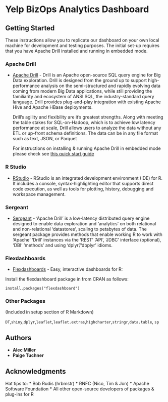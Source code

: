 # Yelp BizOps Analytics Dashboard 

## Getting Started

These instructions allow you to replicate our dashboard on your own local machine for development and testing purposes. The initial set-up requires that you have Apache Drill installed and running in embedded mode.

### Apache Drill
* [Apache Drill](https://drill.apache.org/docs/why-drill/) - Drill is an Apache open-source SQL query engine for Big Data exploration. Drill is designed from the ground up to support high-performance analysis on the semi-structured and rapidly evolving data coming from modern Big Data applications, while still providing the familiarity and ecosystem of ANSI SQL, the industry-standard query language. Drill provides plug-and-play integration with existing Apache Hive and Apache HBase deployments.

  Drill’s agility and flexibility are it's greatest strengths. Along with meeting the table stakes for SQL-on-Hadoop, which is to achieve low latency performance at scale, Drill allows users to analyze the data without any ETL or up-front schema definitions. The data can be in any file format such as text, JSON, or Parquet

  For instructions on installing & running Apache Drill in embedded mode please check see [this quick start guide](https://drill.apache.org/docs/drill-in-10-minutes/)

### R Studio
* [RStudio]() - RStudio is an integrated development environment (IDE) for R. It includes a console, syntax-highlighting editor that supports direct code execution, as well as tools for plotting, history, debugging and workspace management.

### Sergeant
* [Sergeant](https://hrbrmstr.github.io/sergeant/) - 'Apache Drill' is a low-latency distributed query engine designed to enable data exploration and 'analytics' on both relational and non-relational 'datastores', scaling to petabytes of data. The sergeant package provides methods that enable working R to work with 'Apache' 'Drill' instances via the 'REST' 'API', 'JDBC' interface (optional), 'DBI' 'methods' and using 'dplyr'/'dbplyr' idioms.


### Flexdashboards 
* [Flexdashboards](http://rmarkdown.rstudio.com/flexdashboard/) - Easy, interactive dashboards for R:

Install the flexdashboard package in from CRAN as follows:

`install.packages("flexdashboard")`

### Other Packages 
(Included in setup section of R Markdown)

`DT`,`shiny`,`dplyr`,`leaflet`,`leaflet.extras`,`highcharter`,`stringr`,`data.table`, `sp`


## Authors

* **Alec Miller**
* **Paige Tuchner** 

## Acknowledgments

Hat tips to:
* Bob Rudis (hrbmstr)
* RNFC (Nico, Tim & Jon)
* Apache Software Foundation 
* All other open-source developers of packages & plug-ins for R

